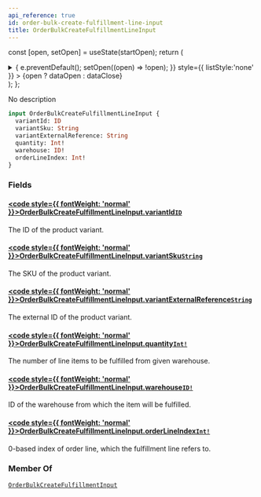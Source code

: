 ```yaml
---
api_reference: true
id: order-bulk-create-fulfillment-line-input
title: OrderBulkCreateFulfillmentLineInput
---
```






const [open, setOpen] = useState(startOpen);
return (
<details {...(open ? { open: true } : {})} className="details" style={{ border:'none', boxShadow:'none', background:'var(--ifm-background-color)' }}>
<summary
onClick={(e) => {
e.preventDefault();
setOpen((open) => !open);
}}
style={{ listStyle:'none' }} >
{open ? dataOpen : dataClose}
</summary>
{open && children}
</details>
);
};

No description

```graphql
input OrderBulkCreateFulfillmentLineInput {
  variantId: ID
  variantSku: String
  variantExternalReference: String
  quantity: Int!
  warehouse: ID!
  orderLineIndex: Int!
}
```

### Fields

#### [<code style={{ fontWeight: 'normal' }}>OrderBulkCreateFulfillmentLineInput.<b>variantId</b></code>](#)<Bullet />[`ID`](../../../api-reference/miscellaneous/scalars/id.mdx) <Badge class="badge badge--secondary" text="scalar"/> <Badge class="badge badge--secondary" text="miscellaneous"/>

The ID of the product variant.

#### [<code style={{ fontWeight: 'normal' }}>OrderBulkCreateFulfillmentLineInput.<b>variantSku</b></code>](#)<Bullet />[`String`](../../../api-reference/miscellaneous/scalars/string.mdx) <Badge class="badge badge--secondary" text="scalar"/> <Badge class="badge badge--secondary" text="miscellaneous"/>

The SKU of the product variant.

#### [<code style={{ fontWeight: 'normal' }}>OrderBulkCreateFulfillmentLineInput.<b>variantExternalReference</b></code>](#)<Bullet />[`String`](../../../api-reference/miscellaneous/scalars/string.mdx) <Badge class="badge badge--secondary" text="scalar"/> <Badge class="badge badge--secondary" text="miscellaneous"/>

The external ID of the product variant.

#### [<code style={{ fontWeight: 'normal' }}>OrderBulkCreateFulfillmentLineInput.<b>quantity</b></code>](#)<Bullet />[`Int!`](../../../api-reference/miscellaneous/scalars/int.mdx) <Badge class="badge badge--secondary" text="non-null"/> <Badge class="badge badge--secondary" text="scalar"/> <Badge class="badge badge--secondary" text="miscellaneous"/>

The number of line items to be fulfilled from given warehouse.

#### [<code style={{ fontWeight: 'normal' }}>OrderBulkCreateFulfillmentLineInput.<b>warehouse</b></code>](#)<Bullet />[`ID!`](../../../api-reference/miscellaneous/scalars/id.mdx) <Badge class="badge badge--secondary" text="non-null"/> <Badge class="badge badge--secondary" text="scalar"/> <Badge class="badge badge--secondary" text="miscellaneous"/>

ID of the warehouse from which the item will be fulfilled.

#### [<code style={{ fontWeight: 'normal' }}>OrderBulkCreateFulfillmentLineInput.<b>orderLineIndex</b></code>](#)<Bullet />[`Int!`](../../../api-reference/miscellaneous/scalars/int.mdx) <Badge class="badge badge--secondary" text="non-null"/> <Badge class="badge badge--secondary" text="scalar"/> <Badge class="badge badge--secondary" text="miscellaneous"/>

0-based index of order line, which the fulfillment line refers to.

### Member Of

[`OrderBulkCreateFulfillmentInput`](../../../api-reference/orders/inputs/order-bulk-create-fulfillment-input.mdx) <Badge class="badge badge--secondary" text="input"/>
